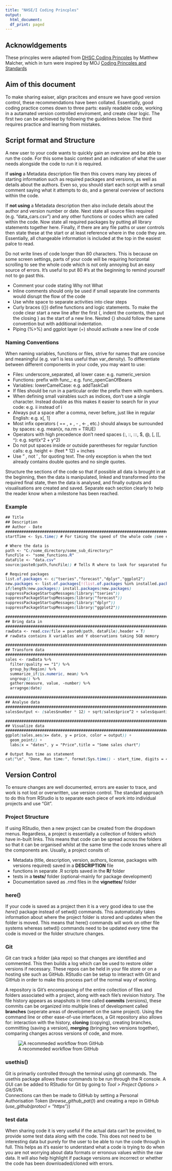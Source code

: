 ```yaml
---
title: "NHSE/I Coding Princples"
output:
  html_document:
  df_print: paged
---
```

  
  
## Acknowldgements 
  
These princples were adapted from [DHSC Coding Princples](https://mattm-dhsc.github.io/coding_principles_book/) 
by Matthew Malcher, which in turn were inspired by MOJ [Coding Princples and Standards](https://moj-analytical-services.github.io/our-coding-standards/web/)

## Aim of this document

To make sharing eaiser, align pracitces and ensure we have good version control, 
these recommendations have been collated.  Essentially, good coding practice comes 
down to three parts: easily readable code, working in a autamated version controlled 
enviroment, and create clear logic.  The first two can be achieved by following the 
guidelines below.  The third requires practice and learning from mistakes.


## Script format and Structure

A new user to your code wants to quickly gain an overview and be able to run 
the code.  For this some basic context and an indication of what the user needs 
alongside the code to run it is required.  

If **using** a Metadata description file then this covers many key pieces of starting 
information such as required packages and versions, as well as details about the 
authors.  Even so, you should start each script with a small comment saying 
what it attempts to do, and a general overview of sections within the code.  

If **not using** a Metadata description then also include details about the author and 
version number or date.  Next state all source files required (e.g. "data_cars.csv") 
and any other functions or codes which are called within the code.  Now state all 
required packages by putting all library statements together here.  Finally, if there 
are any file paths or user controls then state these at the start or at least reference 
where in the code they are.  Essentially, all changeable information is included 
at the top in the easiest palce to read.

Do not write lines of code longer than 80 characters.  This is because on some 
screen settings, parts of your code will be requiring horizontal scrolling to 
see the whole code which is not only annoying but an easy source of errors.  It's 
useful to put 80 #'s at the beginning to remind yourself not to go past this.

- Comment your code stating Why not What
- Inline comments should only be used if small separate line comments would disrupt the flow of the code
- Use white space to separate activities into clear steps
- Curly braces ({}) define functions and logic statements.  To make the code clear start a new line after the first {, indent the contents, then put the closing } as the start of a new line.  Nested {} should follow the same convention but with additional indentation.
- Piping (%>%) and ggplot layer (+) should activate a new line of code

### Naming Conventions

When naming variables, functions or files, strive for names that are concise and 
meaningful (e.g. var1 is less useful than var_density).  To differentiate between 
different components in your code, you may want to use:
  
- Files: underscore_separated, all lower case: e.g. numeric_version
- Functions: prefix with func_: e.g. func_openCanOfBeans
- Variables: lowerCamelCase: e.g. addTaskCall
- If files should be run in a particular order the prefix them with numbers.
- When defining small vairables such as indices, don't use a single character.  Instead double as this makes it easier to search for in your code: e.g. ii instead of i
- Always put a space after a comma, never before, just like in regular English: e.g. x[, 1]
- Most infix operators ( == ,  + ,  - ,  <- , etc.) should always be surrounded by spaces: e.g. mean(x, na.rm = TRUE)
- Operators with high precedence don't need spaces (:, ::,  :::,  $,  @,  [, [[, ^): e.g. sqrt(x^2 + y^2)
- Do not put spaces inside or outside parentheses for regular function calls: e.g. height <- (feet * 12) + inches
- Use  " , not  ' , for quoting text. The only exception is when the text already contains double quotes and no single quotes.

Structure the sections of the code so that if possible all data is brought in at 
the beginning, then the data is manipulated, linked and transformed into the required 
final state, then the data is analysed, and finally outputs and visualisations are 
created and saved.  Separate each section clearly to help the reader know when a 
milestone has been reached.

### Example

```css
## Title
## Description
## Author - Date
################################################################################
startTime <- Sys.time() # For timing the speed of the whole code (see end)

# Where the data is
path <- "C:/some_directory/some_sub_directory/"
funcFile <- "some_functions.R"
dataFile <- "data.csv"
source(paste0(path,funcFile)) # Tells R where to look for separated functions

# Required packages
list.of.packages <- c("tseries","forecast","dplyr","ggplot2")
new.packages <- list.of.packages[!(list.of.packages %in% installed.packages()[,"Package"])]
if(length(new.packages)) install.packages(new.packages)
suppressPackageStartupMessages(library("tseries")) 
suppressPackageStartupMessages(library("forecast"))
suppressPackageStartupMessages(library("dplyr")) 
suppressPackageStartupMessages(library("ggplot2")) 

################################################################################
## Bring data in
################################################################################
rawData <- read.csv(file = paste0(path, dataFile),header = T)
# rawData contains X variables and Y observations taking 5GB memory

################################################################################
## Transform data
################################################################################
sales <- rawData %>%
  filter(quality == "1") %>% 
  group_by(Region) %>% 
  summarize_if(is.numeric, mean) %>% 
  ungroup() %>%
  gather(measure, value, -number) %>%
  arragnge(date)

################################################################################
## Analyse data
################################################################################
sales$output <- (sales$number * 12) + sqrt(sales$price^2 + sales$quantity^2)

################################################################################
## Visualize data
################################################################################
ggplot(sales,aes(x= date, y = price, color = output)) + 
  geom_point() + 
  labs(x = "dates", y = "Price",title = "Some sales chart")

# Output Run time as statement
cat("\n", "Done, Run time:", format(Sys.time() - start_time, digits = 4), "\n") 
```


## Version Control

To ensure changes are well documented, errors are easier to trace, and 
work is not lost or overwritten, use version control.  The standard approach 
to do this from RStudio is to separate each piece of work into individual 
projects and use "Git".  

### Project Structure

If using RStudio, then a new project can be created from the dropdown menus.
Regardless, a project is essentially a collection of folders which have in-built
links.  This means that code can be spread across the folders so that it can 
be organised whilst at the same time the code knows where all the components are.
Usually, a project consits of:

- Metadata (title, description, version, authors, license, packages with 
versions required) saved in a **DESCRIPTION** file
- functions in separate .R scripts saved in the **R/** folder
- tests in a **tests/** folder (optional-mainly for package development)
- Documentation saved as .rmd files in the **vignettes/** folder

### here()

If your code is saved as a project then it is a very good idea to use the *here()*
package instead of setwd() commands.  This automatically takes information about
where the project folder is stored and updates when the folder is moved.  This 
means that here() commands will work on other file systems whereas setwd() 
commands need to be updated every time the code is moved or the folder structure
changes.

### Git

Git can track a folder (aka repo) so that changes are identified and 
commented.  This then builds a log which can be used to restore older 
versions if necessary.  These repos can be held in your file store or on 
a hosting site such as GitHub.  RStudio can be setup to interact with Git 
and GitHub in order to make this process part of the normal way of working.

A repository is Git's encompassing of the entire collection of files and 
folders associated with a project, along with each file's revision history. 
The file history appears as snapshots in time called **commits** (versions), 
these commits can be organized into multiple lines of development called 
**branches** (seperate areas of development on the same project). Using 
the command line or other ease-of-use interfaces, a Git repository also 
allows for: interaction with the history, **cloning** (copying), creating 
branches, committing (saving a version), **merging** (bringing two versions 
together), comparing changes across versions of code, and more. 

![A recommeded workflow from GitHub](githubflow.png)


### usethis()
Git is primarliy controlled through the terminal using git commands.  The 
usethis package allows these commands to be run through the R console.  A 
GUI can be added to RStudio for Git by going to *Tool > Project Options > Git/SVN*.  
Connections can then be made to GitHub by setting a Personal Authorisation 
Token (*browse_github_pat()*) and creating a repo in GitHub (*use_github(protocl = "https")*)

### test data

When sharing code it is very useful if the actual data can't be provided, to provide 
some test data along with the code.  This does not need to be interesting data but 
purely for the user to be able to run the code through in full.  This helps as it's 
easier to understand what a code is trying to do when you are not worrying about data 
formats or erronous values within the raw data.  It will also help highlight if 
package versions are incorrect or whether the code has been downloaded/cloned with errors.

